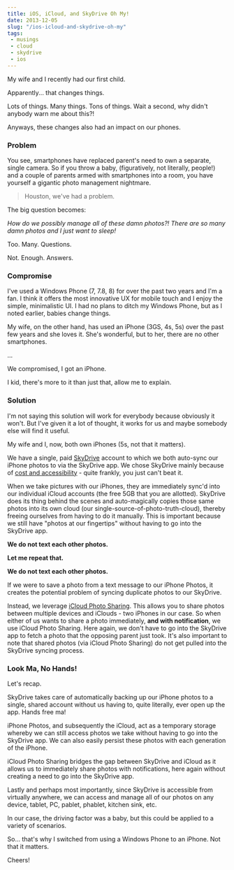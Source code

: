 ```yaml
---
title: iOS, iCloud, and SkyDrive Oh My!
date: 2013-12-05
slug: "/ios-icloud-and-skydrive-oh-my"
tags:
 - musings
 - cloud
 - skydrive
 - ios
---
```


My wife and I recently had our first child.

Apparently... that changes things.

Lots of things.  Many things.  Tons of things.  Wait a second, why didn't anybody warn me about this?!

Anyways, these changes also had an impact on our phones.

### Problem

You see, smartphones have replaced parent's need to own a separate, single camera.  So if you throw a baby, (figuratively, not literally, people!) and a couple of parents armed with smartphones into a room, you have yourself a gigantic photo management nightmare.

> Houston, we've had a problem.

The big question becomes:  

_How do we possibly manage all of these damn photos?!  There are so many damn photos and I just want to sleep!_

Too. Many. Questions.

Not. Enough. Answers.

### Compromise

I've used a Windows Phone (7, 7.8, 8) for over the past two years and I'm a fan.  I think it offers the most innovative UX for mobile touch and I enjoy the simple, minimalistic UI.  I had no plans to ditch my Windows Phone, but as I noted earlier, babies change things.

My wife, on the other hand, has used an iPhone (3GS, 4s, 5s) over the past few years and she loves it.  She's wonderful, but to her, there are no other smartphones.

...

We compromised, I got an iPhone.

I kid, there's more to it than just that, allow me to explain.

### Solution

I'm not saying this solution will work for everybody because obviously it won't.  But I've given it a lot of thought, it works for us and maybe somebody else will find it useful.

My wife and I, now, both own iPhones (5s, not that it matters).

We have a single, paid [SkyDrive](http://windows.microsoft.com/en-us/skydrive/download) account to which we both auto-sync our iPhone photos to via the SkyDrive app.  We chose SkyDrive mainly because of [cost and accessibility](http://windows.microsoft.com/en-US/skydrive/compare) - quite frankly, you just can't beat it.

When we take pictures with our iPhones, they are immediately sync'd into our individual iCloud accounts (the free 5GB that you are allotted).  SkyDrive does its thing behind the scenes and auto-magically copies those same photos into its own cloud (our single-source-of-photo-truth-cloud), thereby freeing ourselves from having to do it manually. This is important because we still have "photos at our fingertips" without having to go into the SkyDrive app.

**We do not text each other photos.** 

**Let me repeat that.**

**We do not text each other photos.**

If we were to save a photo from a text message to our iPhone Photos, it creates the potential problem of syncing duplicate photos to our SkyDrive.

Instead, we leverage [iCloud Photo Sharing](http://www.apple.com/icloud/icloud-photo-sharing.html).  This allows you to share photos between multiple devices and iClouds - two iPhones in our case.  So when either of us wants to share a photo immediately, **and with notification**, we use iCloud Photo Sharing.  Here again, we don't have to go into the SkyDrive app to fetch a photo that the opposing parent just took.  It's also important to note that shared photos (via iCloud Photo Sharing) do not get pulled into the SkyDrive syncing process.

### Look Ma, No Hands!

Let's recap.

SkyDrive takes care of automatically backing up our iPhone photos to a single, shared account without us having to, quite literally, ever open up the app.  Hands free ma!

iPhone Photos, and subsequently the iCloud, act as a temporary storage whereby we can still access photos we take without having to go into the SkyDrive app.  We can also easily persist these photos with each generation of the iPhone.

iCloud Photo Sharing bridges the gap between SkyDrive and iCloud as it allows us to immediately share photos with notifications, here again without creating a need to go into the SkyDrive app.

Lastly and perhaps most importantly, since SkyDrive is accessible from virtually anywhere, we can access and manage all of our photos on any device, tablet, PC, pablet, phablet, kitchen sink, etc.

In our case, the driving factor was a baby, but this could be applied to a variety of scenarios.

So... that's why I switched from using a Windows Phone to an iPhone.  Not that it matters.

Cheers!